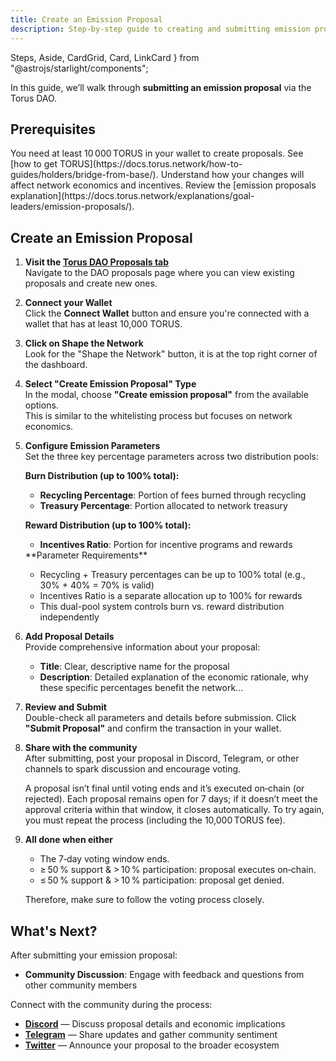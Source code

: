 ```yaml
---
title: Create an Emission Proposal
description: Step-by-step guide to creating and submitting emission proposals through the Torus DAO.
---
```


  Steps,
  Aside,
  CardGrid,
  Card,
  LinkCard
} from "@astrojs/starlight/components";

In this guide, we’ll walk through **submitting an emission proposal** via the Torus DAO.

## Prerequisites

<CardGrid>
  <Card title="TORUS Balance" icon="seti:license">
    You need at least 10 000 TORUS in your wallet to create proposals.  
    See [how to get TORUS](https://docs.torus.network/how-to-guides/holders/bridge-from-base/).
  </Card>
  <Card title="Economic Rationale" icon="seti:shell">
    Understand how your changes will affect network economics and incentives.  
    Review the [emission proposals explanation](https://docs.torus.network/explanations/goal-leaders/emission-proposals/).
  </Card>
</CardGrid>


## Create an Emission Proposal

<Steps>

1. **Visit the [Torus DAO Proposals tab](https://dao.torus.network/proposals)**  
   Navigate to the DAO proposals page where you can view existing proposals and create new ones.

2. **Connect your Wallet**  
   Click the <RedText variant="light">**Connect Wallet**</RedText> button and ensure you're connected with a wallet that has at least 10,000 TORUS.

3. **Click on Shape the Network**  
   Look for the <RedText variant="light">"Shape the Network" button</RedText>, it is at the top right corner of the dashboard.

4. **Select "Create Emission Proposal" Type**  
   In the modal, choose <RedText variant="light">**"Create emission proposal"**</RedText> from the available options.  
   This is similar to the whitelisting process but focuses on network economics.

5. **Configure Emission Parameters**  
   Set the three key percentage parameters across two distribution pools:
   
   **Burn Distribution (up to 100% total):**
   - **Recycling Percentage**: <RedText variant="light">Portion of fees burned through recycling</RedText>
   - **Treasury Percentage**: <RedText variant="light">Portion allocated to network treasury</RedText>
   
   **Reward Distribution (up to 100% total):**
   - **Incentives Ratio**: <RedText variant="light">Portion for incentive programs and rewards</RedText>
   
   <Aside type="caution">
      **Parameter Requirements**
      
      - Recycling + Treasury percentages can be up to 100% total (e.g., 30% + 40% = 70% is valid)
      - Incentives Ratio is a separate allocation up to 100% for rewards
      - This dual-pool system controls burn vs. reward distribution independently
   </Aside>

6. **Add Proposal Details**  
   Provide comprehensive information about your proposal:
   
   - **Title**: Clear, descriptive name for the proposal
   - **Description**: Detailed explanation of the economic rationale, why these specific percentages benefit the network...
   
7. **Review and Submit**  
   Double-check all parameters and details before submission. Click <RedText variant="light">**"Submit Proposal"**</RedText> and <RedText variant="light">confirm the transaction in your wallet</RedText>.

8. **Share with the community**  
   After submitting, post your proposal in Discord, Telegram, or other channels to spark discussion and encourage voting.  
   <Aside type="note">
     A proposal isn’t final until voting ends and it’s executed on‑chain (or rejected).  
     Each proposal remains open for 7 days; if it doesn’t meet the approval criteria within that window, it closes automatically.  
     To try again, you must repeat the process (including the 10,000 TORUS fee).
   </Aside>

9. **All done when either**    
   - The 7‑day voting window ends.  
   - ≥ 50 % support & > 10 % participation: proposal executes on‑chain.  
   - ≤ 50 % support & > 10 % participation: proposal get denied.   

   Therefore, make sure to follow the voting process closely.




</Steps>

## What's Next?

After submitting your emission proposal:
- **Community Discussion**: Engage with feedback and questions from other community members

Connect with the community during the process:

- **[Discord](https://discord.gg/torus)** — Discuss proposal details and economic implications
- **[Telegram](https://t.me/torusnetwork)** — Share updates and gather community sentiment  
- **[Twitter](https://x.com/torus_network)** — Announce your proposal to the broader ecosystem
